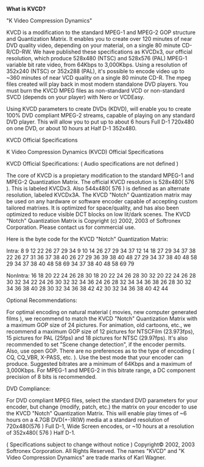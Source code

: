 '''What is KVCD?'''

"K Video Compression Dynamics"

KVCD is a modification to the standard MPEG-1 and MPEG-2 GOP structure and Quantization Matrix. It enables you to create over 120 minutes of near DVD quality video, depending on your material, on a single 80 minute CD-R/CD-RW. We have published these specifications as KVCDx3, our official resolution, which produce 528x480 (NTSC) and 528x576 (PAL) MPEG-1 variable bit rate video, from 64Kbps to 3,000Kbps. Using a resolution of 352x240 (NTSC) or 352x288 (PAL), it's possible to encode video up to ~360 minutes of near VCD quality on a single 80 minute CD-R. The mpeg files created will play back in most modern standalone DVD players. You must burn the KVCD MPEG files as non-standard VCD or non-standard SVCD (depends on your player) with Nero or VCDEasy.

Using KVCD parameters to create DVDs (KDVD), will enable you to create 100% DVD compliant MPEG-2 streams, capable of playing on any standard DVD player. This will allow you to put up to about 6 hours Full D-1 720x480 on one DVD, or about 10 hours at Half D-1 352x480.

KVCD Official Specifications 	

K Video Compression Dynamics (KVCD) Official Specifications

KVCD Official Specifications: ( Audio specifications are not defined )

The core of KVCD is a propietary modification to the standard MPEG-1 and MPEG-2 Quantization Matrix. The official KVCD resolution is 528x480( 576 ). This is labeled KVCDx3. Also 544x480( 576 ) is defined as an alternate resolution, labeled KVCDx3A.
The KVCD "Notch" Quantization matrix may be used on any hardware or software encoder capable of accepting custom tailored matrixes.
It is optimized for space/quality, and has also been optimized to reduce visible DCT blocks on low lit/dark scenes.
The KVCD "Notch" Quantization Matrix is Copyright (c) 2002, 2003 of Softronex Corporation. Please contact us for commercial use.

Here is the byte code for the KVCD "Notch" Quantization Matrix:

Intra:
8 9 12 22 26 27 29 34
9 10 14 26 27 29 34 37
12 14 18 27 29 34 37 38
22 26 27 31 36 37 38 40
26 27 29 36 39 38 40 48
27 29 34 37 38 40 48 58
29 34 37 38 40 48 58 69
34 37 38 40 48 58 69 79


NonIntra:
16 18 20 22 24 26 28 30
18 20 22 24 26 28 30 32
20 22 24 26 28 30 32 34
22 24 26 30 32 32 34 36
24 26 28 32 34 34 36 38
26 28 30 32 34 36 38 40
28 30 32 34 36 38 42 42
30 32 34 36 38 40 42 44


Optional Recommendations:

For optimal encoding on natural material ( movies, new computer generated films ), we recommend to match the KVCD "Notch" Quantization Matrix with a maximum GOP size of 24 pictures.
For animation, old cartoons, etc., we recommend a maximum GOP size of 12 pictures for NTSCFilm (23.973fps), 15 pictures for PAL (25fps) and 18 pictures for NTSC (29.97fps).
It's also recommended to set "Scene change detection", if the encoder permits.
Also, use open GOP.
There are no preferences as to the type of encoding ( CQ, CQ_VBR, X-PASS, etc. ). Use the best mode that your encoder can produce.
Suggested bitrates are a minimum of 64Kbps and a maximum of 3,000Kbps.
For MPEG-1 and MPEG-2 in this bitrate range, a DC component precision of 8 bits is recommended.

DVD Compliance:

For DVD compliant MPEG files, select the standard DVD parameters for your encoder, but change (modify, patch, etc.) the matrix on your encoder to use the KVCD "Notch" Quantization Matrix. This will enable play times of ~6 hours on a 4.7GB DVD(+-)R(W) media at a standard resolution of 720x480(576 ) Full D-1, Wide Screen encodes, or ~10 hours at a resolution of 352x480( 576 ) Half D-1.

( Specifications subject to change without notice )
Copyright© 2002, 2003 Softronex Corporation. All Rights Reserved.
The names "KVCD" and "K Video Compression Dynamics" are trade marks of Karl Wagner.